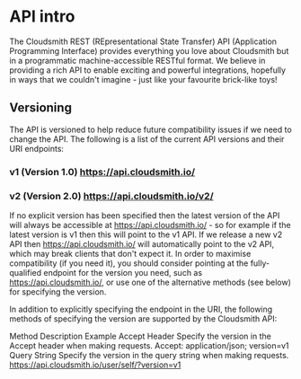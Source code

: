 # API intro

The Cloudsmith REST (REpresentational State Transfer) API (Application Programming Interface) provides everything you love about Cloudsmith but in a programmatic machine-accessible RESTful format. We believe in providing a rich API to enable exciting and powerful integrations, hopefully in ways that we couldn't imagine - just like your favourite brick-like toys!

## Versioning

The API is versioned to help reduce future compatibility issues if we need to change the API. The following is a list of the current API versions and their URI endpoints:

### v1 (Version 1.0)	https://api.cloudsmith.io/	
### v2 (Version 2.0)	https://api.cloudsmith.io/v2/	

If no explicit version has been specified then the latest version of the API will always be accessible at https://api.cloudsmith.io/ - so for example if the latest version is v1 then this will point to the v1 API. If we release a new v2 API then https://api.cloudsmith.io/ will automatically point to the v2 API, which may break clients that don't expect it. In order to maximise compatibility (if you need it), you should consider pointing at the fully-qualified endpoint for the version you need, such as https://api.cloudsmith.io/, or use one of the alternative methods (see below) for specifying the version.

In addition to explicitly specifying the endpoint in the URI, the following methods of specifying the version are supported by the Cloudsmith API:

Method	Description	Example
Accept Header	Specify the version in the Accept header when making requests.	Accept: application/json; version=v1
Query String	Specify the version in the query string when making requests.	https://api.cloudsmith.io/user/self/?version=v1